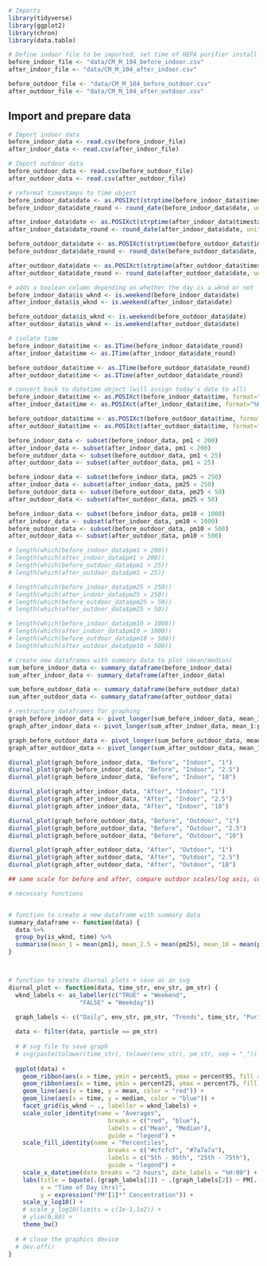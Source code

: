 ```r
# Imports
library(tidyverse)
library(ggplot2)
library(chron)
library(data.table)
```

```r
# Define indoor file to be imported, set time of HEPA purifier install
before_indoor_file <- "data/CM_M_104_before_indoor.csv"
after_indoor_file <- "data/CM_M_104_after_indoor.csv"

before_outdoor_file <- "data/CM_M_104_before_outdoor.csv"
after_outdoor_file <- "data/CM_M_104_after_outdoor.csv"
```

## Import and prepare data
```r
# Import indoor data
before_indoor_data <- read.csv(before_indoor_file)
after_indoor_data <- read.csv(after_indoor_file)

# Import outdoor data
before_outdoor_data <- read.csv(before_outdoor_file)
after_outdoor_data <- read.csv(after_outdoor_file)
```

```r
# reformat timestamps to time object
before_indoor_data$date <- as.POSIXct(strptime(before_indoor_data$timestamp_local, format = "%Y-%m-%dT%H:%M:%SZ", tz = "America/New_York"))
before_indoor_data$date_round <- round_date(before_indoor_data$date, unit = "minute")

after_indoor_data$date <- as.POSIXct(strptime(after_indoor_data$timestamp_local, format = "%Y-%m-%dT%H:%M:%SZ", tz = "America/New_York"))
after_indoor_data$date_round <- round_date(after_indoor_data$date, unit = "minute")

before_outdoor_data$date <- as.POSIXct(strptime(before_outdoor_data$timestamp_local, format = "%Y-%m-%dT%H:%M:%SZ", tz = "America/New_York"))
before_outdoor_data$date_round <- round_date(before_outdoor_data$date, unit = "minute")

after_outdoor_data$date <- as.POSIXct(strptime(after_outdoor_data$timestamp_local, format = "%Y-%m-%dT%H:%M:%SZ", tz = "America/New_York"))
after_outdoor_data$date_round <- round_date(after_outdoor_data$date, unit = "minute")
```

```r
# adds a boolean column depending on whether the day is a wknd or not
before_indoor_data$is_wknd <- is.weekend(before_indoor_data$date)
after_indoor_data$is_wknd <- is.weekend(after_indoor_data$date)

before_outdoor_data$is_wknd <- is.weekend(before_outdoor_data$date)
after_outdoor_data$is_wknd <- is.weekend(after_outdoor_data$date)
```

```r
# isolate time
before_indoor_data$time <- as.ITime(before_indoor_data$date_round)
after_indoor_data$time <- as.ITime(after_indoor_data$date_round)

before_outdoor_data$time <- as.ITime(before_outdoor_data$date_round)
after_outdoor_data$time <- as.ITime(after_outdoor_data$date_round)

# convert back to datetime object (will assign today's date to all)
before_indoor_data$time <- as.POSIXct(before_indoor_data$time, format="%H:%M:%S")
after_indoor_data$time <- as.POSIXct(after_indoor_data$time, format="%H:%M:%S")

before_outdoor_data$time <- as.POSIXct(before_outdoor_data$time, format="%H:%M:%S")
after_outdoor_data$time <- as.POSIXct(after_outdoor_data$time, format="%H:%M:%S")
```

```r
before_indoor_data <- subset(before_indoor_data, pm1 < 200)
after_indoor_data <- subset(after_indoor_data, pm1 < 200)
before_outdoor_data <- subset(before_outdoor_data, pm1 < 25)
after_outdoor_data <- subset(after_outdoor_data, pm1 < 25)

before_indoor_data <- subset(before_indoor_data, pm25 < 250)
after_indoor_data <- subset(after_indoor_data, pm25 < 250)
before_outdoor_data <- subset(before_outdoor_data, pm25 < 50)
after_outdoor_data <- subset(after_outdoor_data, pm25 < 50)

before_indoor_data <- subset(before_indoor_data, pm10 < 1000)
after_indoor_data <- subset(after_indoor_data, pm10 < 1000)
before_outdoor_data <- subset(before_outdoor_data, pm10 < 500)
after_outdoor_data <- subset(after_outdoor_data, pm10 < 500)

# length(which(before_indoor_data$pm1 > 200))
# length(which(after_indoor_data$pm1 > 200))
# length(which(before_outdoor_data$pm1 > 25))
# length(which(after_outdoor_data$pm1 > 25))

# length(which(before_indoor_data$pm25 > 250))
# length(which(after_indoor_data$pm25 > 250))
# length(which(before_outdoor_data$pm25 > 50))
# length(which(after_outdoor_data$pm25 > 50))

# length(which(before_indoor_data$pm10 > 1000))
# length(which(after_indoor_data$pm10 > 1000))
# length(which(before_outdoor_data$pm10 > 500))
# length(which(after_outdoor_data$pm10 > 500))
```

```r
# create new dataframes with summary data to plot (mean/median)
sum_before_indoor_data <- summary_dataframe(before_indoor_data)
sum_after_indoor_data <- summary_dataframe(after_indoor_data)

sum_before_outdoor_data <- summary_dataframe(before_outdoor_data)
sum_after_outdoor_data <- summary_dataframe(after_outdoor_data)

# restructure dataframes for graphing
graph_before_indoor_data <- pivot_longer(sum_before_indoor_data, mean_1:percent95_10, names_to = c(".value", "particle"), names_sep = "_")
graph_after_indoor_data <- pivot_longer(sum_after_indoor_data, mean_1:percent95_10, names_to = c(".value", "particle"), names_sep = "_")

graph_before_outdoor_data <- pivot_longer(sum_before_outdoor_data, mean_1:percent95_10, names_to = c(".value", "particle"), names_sep = "_")
graph_after_outdoor_data <- pivot_longer(sum_after_outdoor_data, mean_1:percent95_10, names_to = c(".value", "particle"), names_sep = "_")
```

```r
diurnal_plot(graph_before_indoor_data, "Before", "Indoor", "1")
diurnal_plot(graph_before_indoor_data, "Before", "Indoor", "2.5")
diurnal_plot(graph_before_indoor_data, "Before", "Indoor", "10")

diurnal_plot(graph_after_indoor_data, "After", "Indoor", "1")
diurnal_plot(graph_after_indoor_data, "After", "Indoor", "2.5")
diurnal_plot(graph_after_indoor_data, "After", "Indoor", "10")

diurnal_plot(graph_before_outdoor_data, "Before", "Outdoor", "1")
diurnal_plot(graph_before_outdoor_data, "Before", "Outdoor", "2.5")
diurnal_plot(graph_before_outdoor_data, "Before", "Outdoor", "10")

diurnal_plot(graph_after_outdoor_data, "After", "Outdoor", "1")
diurnal_plot(graph_after_outdoor_data, "After", "Outdoor", "2.5")
diurnal_plot(graph_after_outdoor_data, "After", "Outdoor", "10")

## same scale for before and after, compare outdoor scales/log axis, copy + paste vedaant's data formatting function
```

```r
# necessary functions


# function to create a new dataframe with summary data
summary_dataframe <- function(data) {
  data %>%
  group_by(is_wknd, time) %>%
  summarise(mean_1 = mean(pm1), mean_2.5 = mean(pm25), mean_10 = mean(pm10), median_1 = median(pm1), median_2.5 = median(pm25), median_10 = median(pm10), percent5_1 = quantile(na.omit(pm1), 0.05), percent25_1 = quantile(na.omit(pm1), 0.25), percent75_1 = quantile(na.omit(pm1), 0.75), percent95_1 = quantile(na.omit(pm1), 0.95), percent5_2.5 = quantile(na.omit(pm25), 0.05), percent25_2.5 = quantile(na.omit(pm25), 0.25), percent75_2.5 = quantile(na.omit(pm25), 0.75), percent95_2.5 = quantile(na.omit(pm25), 0.95), percent5_10 = quantile(na.omit(pm10), 0.05), percent25_10 = quantile(na.omit(pm10), 0.25), percent75_10 = quantile(na.omit(pm10), 0.75), percent95_10 = quantile(na.omit(pm10), 0.95))
}



# function to create diurnal plots + save as an svg
diurnal_plot <- function(data, time_str, env_str, pm_str) {
  wknd_labels <- as_labeller(c("TRUE" = "Weekend",
                    "FALSE" = "Weekday"))

  graph_labels <- c("Daily", env_str, pm_str, "Trends", time_str, "Purifier Install")
  
  data <- filter(data, particle == pm_str)
  
  # # svg file to save graph
  # svg(paste(tolower(time_str), tolower(env_str), pm_str, sep = "_"))
  
  ggplot(data) +
    geom_ribbon(aes(x = time, ymin = percent5, ymax = percent95, fill = "#cfcfcf")) +
    geom_ribbon(aes(x = time, ymin = percent25, ymax = percent75, fill = "#7a7a7a")) +
    geom_line(aes(x = time, y = mean, color = "red")) +
    geom_line(aes(x = time, y = median, color = "blue")) +
    facet_grid(is_wknd ~ ., labeller = wknd_labels) +
    scale_color_identity(name = "Averages",
                            breaks = c("red", "blue"),
                            labels = c("Mean", "Median"),
                            guide = "legend") +
    scale_fill_identity(name = "Percentiles",
                            breaks = c("#cfcfcf", "#7a7a7a"),
                            labels = c("5th - 95th", "25th - 75th"),
                            guide = "legend") +
    scale_x_datetime(date_breaks = "2 hours", date_labels = "%H:00") +
    labs(title = bquote(.(graph_labels[1]) ~ .(graph_labels[2]) ~ PM[.(graph_labels[3])] ~ .(graph_labels[4]) ~ .(graph_labels[5]) ~ .(graph_labels[6])),
         x = "Time of Day (hrs)",
         y = expression("PM"[1]*" Concentration")) +
    scale_y_log10() +
    # scale_y_log10(limits = c(1e-1,1e2)) +
    # ylim(0,80) +
    theme_bw()
  
  # # close the graphics device
  # dev.off() 
}
```
